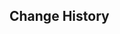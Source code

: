 {{Repertoire of Myriad Melodies Score
|name        = Winding Through Avidya
|image       = Repertoire of Myriad Melodies Cover 42.png
|album       = Sumeru: Forest of Jnana and Vidya
|order       = 6
|region      = Sumeru
|character   = Tighnari
|soundtrack  = Winding Through Avidya
|bpm         = 103
|duration    = 2m 11s
|level_1     = Normal
|stars_1     = 2
|reward_1    = Repertoire Coins*20
|notes_1     = 165
|level_2     = Hard
|stars_2     = 4
|reward_2    = Repertoire Coins*40
|notes_2     = 215
|level_3     = Pro
|stars_3     = 5
|reward_3    = Repertoire Coins*60
|notes_3     = 327
|level_4     = Legendary
|stars_4     = 7
|notes_4     = 452
}}

==Change History==
{{Change History|5.3}}